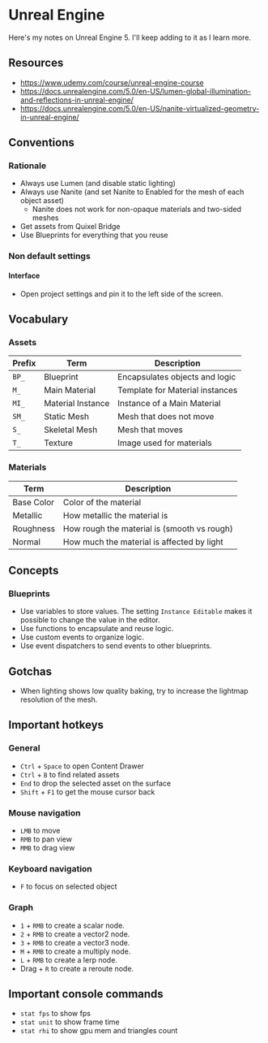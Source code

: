 # Unreal Engine

Here's my notes on Unreal Engine 5. I'll keep adding to it as I learn more.

## Resources

- https://www.udemy.com/course/unreal-engine-course
- https://docs.unrealengine.com/5.0/en-US/lumen-global-illumination-and-reflections-in-unreal-engine/
- https://docs.unrealengine.com/5.0/en-US/nanite-virtualized-geometry-in-unreal-engine/

## Conventions

### Rationale

- Always use Lumen (and disable static lighting)
- Always use Nanite (and set Nanite to Enabled for the mesh of each object asset)
  - Nanite does not work for non-opaque materials and two-sided meshes
- Get assets from Quixel Bridge
- Use Blueprints for everything that you reuse

### Non default settings

#### Interface

- Open project settings and pin it to the left side of the screen.

## Vocabulary

### Assets

| Prefix | Term              | Description                     |
| ------ | ----------------- | ------------------------------- |
| `BP_`  | Blueprint         | Encapsulates objects and logic  |
| `M_`   | Main Material     | Template for Material instances |
| `MI_`  | Material Instance | Instance of a Main Material     |
| `SM_`  | Static Mesh       | Mesh that does not move         |
| `S_`   | Skeletal Mesh     | Mesh that moves                 |
| `T_`   | Texture           | Image used for materials        |

### Materials

| Term       | Description                                 |
| ---------- | ------------------------------------------- |
| Base Color | Color of the material                       |
| Metallic   | How metallic the material is                |
| Roughness  | How rough the material is (smooth vs rough) |
| Normal     | How much the material is affected by light  |

## Concepts

### Blueprints

- Use variables to store values. The setting `Instance Editable` makes it possible to change the value in the editor.
- Use functions to encapsulate and reuse logic.
- Use custom events to organize logic.
- Use event dispatchers to send events to other blueprints.

## Gotchas

- When lighting shows low quality baking, try to increase the lightmap resolution of the mesh.

## Important hotkeys

### General

- `Ctrl` + `Space` to open Content Drawer
- `Ctrl` + `B` to find related assets
- `End` to drop the selected asset on the surface
- `Shift` + `F1` to get the mouse cursor back

### Mouse navigation

- `LMB` to move
- `RMB` to pan view
- `MMB` to drag view

### Keyboard navigation

- `F` to focus on selected object

### Graph

- `1` + `RMB` to create a scalar node.
- `2` + `RMB` to create a vector2 node.
- `3` + `RMB` to create a vector3 node.
- `M` + `RMB` to create a multiply node.
- `L` + `RMB` to create a lerp node.
- Drag + `R` to create a reroute node.

## Important console commands

- `stat fps` to show fps
- `stat unit` to show frame time
- `stat rhi` to show gpu mem and triangles count
